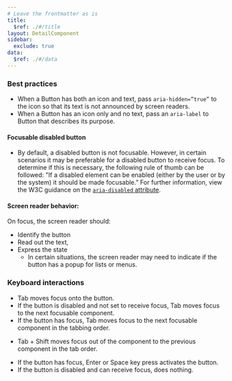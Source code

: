 ```yaml
---
# Leave the frontmatter as is
title:
  $ref: ./#/title
layout: DetailComponent
sidebar:
  exclude: true
data:
  $ref: ./#/data
---
```


### Best practices

- When a Button has both an icon and text, pass `aria-hidden=”true”` to the icon so that its text is not announced by screen readers.
- When a Button has an icon only and no text, pass an `aria-label` to Button that describes its purpose.

#### Focusable disabled button

- By default, a disabled button is not focusable. However, in certain scenarios it may be preferable for a disabled button to receive focus. To determine if this is necessary, the following rule of thumb can be followed: "If a disabled element can be enabled (either by the user or by the system) it should be made focusable.” For further information, view the W3C guidance on the [`aria-disabled` attribute](https://www.w3.org/TR/wai-aria/#aria-disabled).

#### Screen reader behavior:

On focus, the screen reader should:

- Identify the button
- Read out the text,
- Express the state
  - In certain situations, the screen reader may need to indicate if the button has a popup for lists or menus.

### Keyboard interactions

<KeyboardControls>
<KeyboardControl keyOrCombos="Tab">

- Tab moves focus onto the button.
- If the button is disabled and not set to receive focus, Tab moves focus to the next focusable component.
- If the button has focus, Tab moves focus to the next focusable component in the tabbing order.

</KeyboardControl>
<KeyboardControl keyOrCombos="Shift + Tab">

- Tab + Shift moves focus out of the component to the previous component in the tab order.

</KeyboardControl>
<KeyboardControl keyOrCombos="Enter / Space">

- If the button has focus, Enter or Space key press activates the button.
- If the button is disabled and can receive focus, does nothing.

</KeyboardControl>
</KeyboardControls>
